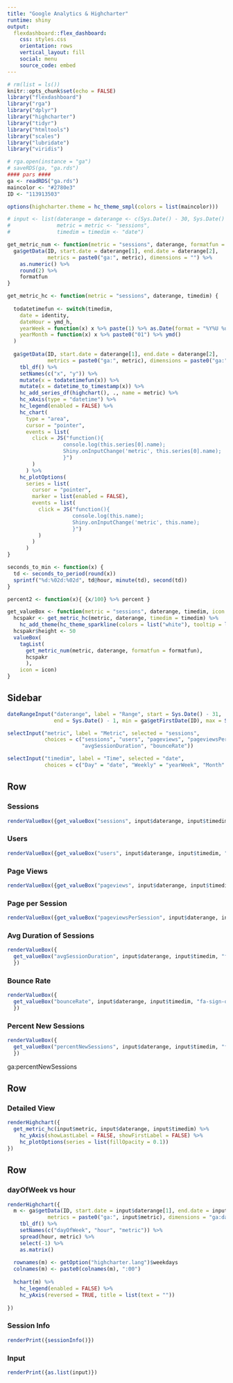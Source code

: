 ---
title: "Google Analytics & Highcharter"
runtime: shiny
output: 
  flexdashboard::flex_dashboard:
    css: styles.css
    orientation: rows
    vertical_layout: fill
    social: menu
    source_code: embed
---

```{r setup, include=FALSE}
# rm(list = ls())
knitr::opts_chunk$set(echo = FALSE)
library("flexdashboard")
library("rga")
library("dplyr")
library("highcharter")
library("tidyr")
library("htmltools")
library("scales")
library("lubridate")
library("viridis")

# rga.open(instance = "ga")
# saveRDS(ga, "ga.rds")
#### pars ####
ga <- readRDS("ga.rds")
maincolor <- "#2780e3"
ID <- "113913503"

options(highcharter.theme = hc_theme_smpl(colors = list(maincolor)))

# input <- list(daterange = daterange <- c(Sys.Date() - 30, Sys.Date() - 1),
#               metric = metric <- "sessions",
#               timedim = timedim <- "date")

get_metric_num <- function(metric = "sessions", daterange, formatfun = comma) {
  ga$getData(ID, start.date = daterange[1], end.date = daterange[2],
             metrics = paste0("ga:", metric), dimensions = "") %>% 
    as.numeric() %>% 
    round(2) %>% 
    formatfun
}

get_metric_hc <- function(metric = "sessions", daterange, timedim) {
  
  todatetimefun <- switch(timedim,
    date = identity,
    dateHour = ymd_h,
    yearWeek = function(x) x %>% paste(1) %>% as.Date(format = "%Y%U %u"),
    yearMonth = function(x) x %>% paste0("01") %>% ymd()
  )
  
  ga$getData(ID, start.date = daterange[1], end.date = daterange[2],
             metrics = paste0("ga:", metric), dimensions = paste0("ga:", timedim)) %>% 
    tbl_df() %>% 
    setNames(c("x", "y")) %>% 
    mutate(x = todatetimefun(x)) %>% 
    mutate(x = datetime_to_timestamp(x)) %>% 
    hc_add_series_df(highchart(), ., name = metric) %>% 
    hc_xAxis(type = "datetime") %>% 
    hc_legend(enabled = FALSE) %>% 
    hc_chart(
      type = "area",
      cursor = "pointer",
      events = list(
        click = JS("function(){
                  console.log(this.series[0].name);
                  Shiny.onInputChange('metric', this.series[0].name);
                  }")
        )
      ) %>% 
    hc_plotOptions(
      series = list(
        cursor = "pointer",
        marker = list(enabled = FALSE),
        events = list(
          click = JS("function(){
                     console.log(this.name);
                     Shiny.onInputChange('metric', this.name);
                     }")
          )
        )
      )
}

seconds_to_min <- function(x) {
  td <- seconds_to_period(round(x))
  sprintf("%d:%02d:%02d", td@hour, minute(td), second(td)) 
}

percent2 <- function(x){ {x/100} %>% percent }

get_valueBox <- function(metric = "sessions", daterange, timedim, icon = "fa-user", formatfun = comma) {
  hcspakr <- get_metric_hc(metric, daterange, timedim = timedim) %>%
    hc_add_theme(hc_theme_sparkline(colors = list("white"), tooltip = list(enabled = FALSE)))
  hcspakr$height <- 50
  valueBox(
    tagList(
      get_metric_num(metric, daterange, formatfun = formatfun),
      hcspakr
      ),
    icon = icon)
}
```

Sidebar {.sidebar}
-----------------------------------------------------------------------
```{r}
dateRangeInput("daterange", label = "Range", start = Sys.Date() - 31,
               end = Sys.Date() - 1, min = ga$getFirstDate(ID), max = Sys.Date())

selectInput("metric", label = "Metric", selected = "sessions",
            choices = c("sessions", "users", "pageviews", "pageviewsPerSession",
                        "avgSessionDuration", "bounceRate"))

selectInput("timedim", label = "Time", selected = "date",
            choices = c("Day" = "date", "Weekly" = "yearWeek", "Month" = "yearMonth")) # "Hourly" = "dateHour", 

```

Row
-----------------------------------------------------------------------

### Sessions  {.value-box}
```{r}
renderValueBox({get_valueBox("sessions", input$daterange, input$timedim, "fa-user")})
```

### Users {.value-box}
```{r}
renderValueBox({get_valueBox("users", input$daterange, input$timedim, "fa-users")})
```

### Page Views {.value-box}
```{r}
renderValueBox({get_valueBox("pageviews", input$daterange, input$timedim, "fa-eye")})
```


### Page per Session {.value-box}
```{r}
renderValueBox({get_valueBox("pageviewsPerSession", input$daterange, input$timedim, "fa-eye")})
```

### Avg Duration of Sessions {.value-box}
```{r}
renderValueBox({
  get_valueBox("avgSessionDuration", input$daterange, input$timedim, "fa-clock-o", formatfun = seconds_to_min)
  })
```

### Bounce Rate {.value-box}
```{r}
renderValueBox({
  get_valueBox("bounceRate", input$daterange, input$timedim, "fa-sign-out", formatfun = percent2)
  })
```

### Percent New Sessions {.value-box}
```{r}
renderValueBox({
  get_valueBox("percentNewSessions", input$daterange, input$timedim, "fa-plus", formatfun = percent2)
  })
```

ga:percentNewSessions

Row {data-height=200}
-----------------------------------------------------------------------
### Detailed View 
```{r}
renderHighchart({
  get_metric_hc(input$metric, input$daterange, input$timedim) %>%
    hc_yAxis(showLastLabel = FALSE, showFirstLabel = FALSE) %>% 
    hc_plotOptions(series = list(fillOpacity = 0.1))
})
```


Row {.tabset .tabset-fade}
-----------------------------------------------------------------------
### dayOfWeek vs hour
```{r}
renderHighchart({
  m <- ga$getData(ID, start.date = input$daterange[1], end.date = input$daterange[2],
             metrics = paste0("ga:", input$metric), dimensions = "ga:dayOfWeek,ga:hour") %>% 
    tbl_df() %>% 
    setNames(c("dayOfWeek", "hour", "metric")) %>% 
    spread(hour, metric) %>% 
    select(-1) %>% 
    as.matrix() 
  
  rownames(m) <- getOption("highcharter.lang")$weekdays
  colnames(m) <- paste0(colnames(m), ":00")
  
  hchart(m) %>% 
    hc_legend(enabled = FALSE) %>% 
    hc_yAxis(reversed = TRUE, title = list(text = ""))
    
})
```

### Session Info
```{r}
renderPrint({sessionInfo()})
```

### Input
```{r}
renderPrint({as.list(input)})
```




